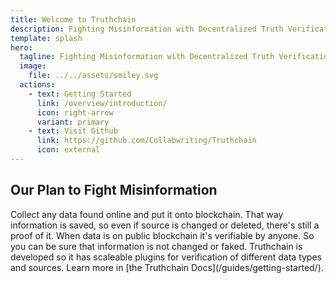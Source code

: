 ```yaml
---
title: Welcome to Truthchain
description: Fighting Misinformation with Decentralized Truth Verification
template: splash
hero:
  tagline: Fighting Misinformation with Decentralized Truth Verification
  image:
    file: ../../assets/smiley.svg
  actions:
    - text: Getting Started
      link: /overview/introduction/
      icon: right-arrow
      variant: primary
    - text: Visit Github
      link: https://github.com/Collabwriting/Truthchain
      icon: external
---
```



## Our Plan to Fight Misinformation

<CardGrid stagger>
	<Card title="Highlight & Save" icon="pencil">
		Collect any data found online and put it onto blockchain. That way information is saved, so even if source is changed or deleted, there's still a proof of it.
	</Card>
	<Card title="Verify Information" icon="magnifier">
		When data is on public blockchain it's verifiable by anyone. So you can be sure that information is not changed or faked.
	</Card>
	<Card title="Data Verifiers Plugins" icon="puzzle">
		Truthchain is developed so it has scaleable plugins for verification of different data types and sources.
	</Card>
	<Card title="Read the docs" icon="open-book">
		Learn more in [the Truthchain Docs](/guides/getting-started/).
	</Card>
</CardGrid>
